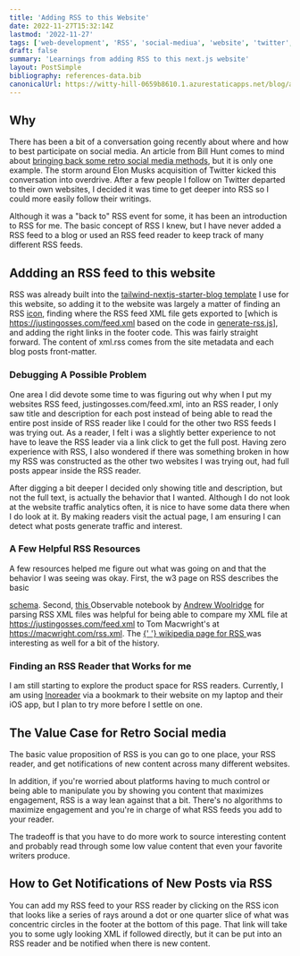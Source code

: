 ```yaml
---
title: 'Adding RSS to this Website'
date: 2022-11-27T15:32:14Z
lastmod: '2022-11-27'
tags: ['web-development', 'RSS', 'social-mediua', 'website', 'twitter', 'meta']
draft: false
summary: 'Learnings from adding RSS to this next.js website'
layout: PostSimple
bibliography: references-data.bib
canonicalUrl: https://witty-hill-0659b8610.1.azurestaticapps.net/blog/adding-rss-to-the-website/
---
```


<TOCInline toc={props.toc} exclude="Overview" toHeading={2} />

## Why

There has been a bit of a conversation going recently about where and how to best participate on social media. An article from Bill Hunt comes to
mind about <a href="https://billhunt.dev/blog/2022/09/19/social-semantic-web/">bringing back some retro social media methods</a>, but it is only one example.
The storm around Elon Musks acquisition of Twitter kicked this conversation into overdrive. After a few people I follow on Twitter departed to
their own websites, I decided it was time to get deeper into RSS so I could more easily follow their writings.

Although it was a "back to" RSS event for some, it has been an introduction to RSS for me. The basic concept of RSS I knew, but I have never added a RSS feed to a
blog or used an RSS feed reader to keep track of many different RSS feeds.

## Addding an RSS feed to this website

RSS was already built into the <a href="https://github.com/timlrx/tailwind-nextjs-starter-blog">tailwind-nextjs-starter-blog template</a> I use for this website, so
adding it to the website was largely a matter of finding an RSS <a href="https://github.com/JustinGOSSES/justingosses-website/blob/main/components/social-icons/rss.svg">
icon</a>, finding where the RSS feed XML file gets exported to [which is <a href="https://justingosses.com/feed.xml">https://justingosses.com/feed.xml</a> based on the
code in <a href="https://github.com/JustinGOSSES/justingosses-website/blob/main/lib/generate-rss.js">generate-rss.js</a>], and adding the right links in the
footer code. This was fairly straight forward. The content of xml.rss comes from the site metadata and each blog posts front-matter.

### Debugging A Possible Problem

One area I did devote some time to was figuring out why when I put my websites RSS feed, justingosses.com/feed.xml, into an RSS reader, I only saw title and
description for each post instead of being able to read the entire post inside of RSS reader like I could for the other two RSS feeds I was trying out. As a reader,
I felt i was a slightly better experience to not have to leave the RSS leader via a link click to get the full post. Having zero experience with RSS, I also wondered
if there was something broken in how my RSS was constructed as the other two websites I was trying out, had full posts appear inside the RSS reader.

After digging a bit deeper I decided only showing title and description, but not the full text, is actually the behavior that I wanted. Although I do not look at the
website traffic analytics often, it is nice to have some data there when I do look at it. By making readers visit the actual page, I am ensuring I can
detect what posts generate traffic and interest.

### A Few Helpful RSS Resources

A few resources helped me figure out what was going on and that the behavior I was seeing was okay. First, the w3 page on RSS describes the basic

<a href="https://www.w3schools.com/XML/xml_rss.asp#rssref">schema</a>. Second, <a href="https://observablehq.com/@triptych/rss-reader">
  this
</a> Observable notebook by <a href="https://andreww.xyz/">Andrew Woolridge</a> for parsing RSS XML
files was helpful for being able to compare my XML file at https://justingosses.com/feed.xml to Tom
Macwright's at https://macwright.com/rss.xml. The <a href="https://en.wikipedia.org/wiki/RSS">
  {' '}
  wikipedia page for RSS
</a> was interesting as well for a bit of the history.

### Finding an RSS Reader that Works for me

I am still starting to explore the product space for RSS readers.
Currently, I am using <a href="https://www.inoreader.com/">Inoreader</a> via a bookmark to their website on my laptop and their iOS app, but I plan to try more before I settle on one.

## The Value Case for Retro Social media

The basic value proposition of RSS is you can go to one place, your RSS reader, and get notifications of new content across many different websites.

In addition, if you're worried about platforms having to much control or being able to manipulate you by showing you content that maximizes engagement, RSS is a way
lean against that a bit. There's no algorithms to maximize engagement and you're in charge of what RSS feeds you add to your reader.

The tradeoff is that you have to do more work to source interesting content and probably read through some low value content that even your favorite writers produce.

## How to Get Notifications of New Posts via RSS

You can add my RSS feed to your RSS reader by clicking on the RSS icon that looks like a series of rays around a dot or one quarter slice of what was concentric circles in the footer at the
bottom of this page. That link will take you to some ugly looking XML if followed directly, but it can be put into an RSS reader and be notified when there is new content.

